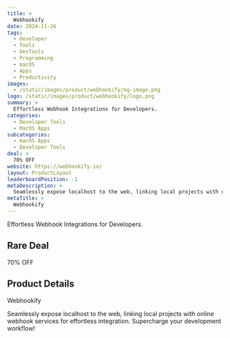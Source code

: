 ```yaml
---
title: >
  Webhookify
date: 2024-11-26
tags:
  - Developer
  - Tools
  - DevTools
  - Programming
  - macOS
  - Apps
  - Productivity
images:
  - /static/images/product/webhookify/og-image.png
logo: /static/images/product/webhookify/logo.png
summary: >
  Effortless Webhook Integrations for Developers.
categories:
  - Developer Tools
  - MacOS Apps
subcategories:
  - macOS Apps
  - Developer Tools
deal: >
  70% OFF
website: https://webhookify.io/
layout: ProductLayout
leaderboardPosition: -1
metaDescription: >
  Seamlessly expose localhost to the web, linking local projects with online webhook services for effortless integration. Supercharge your development workflow!
metaTitle: >
  Webhookify
---
```

Effortless Webhook Integrations for Developers.

## Rare Deal

70% OFF

## Product Details

Webhookify

Seamlessly expose localhost to the web, linking local projects with online webhook services for effortless integration. Supercharge your development workflow!

